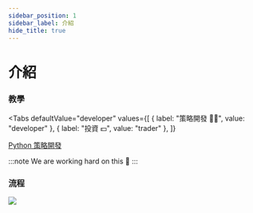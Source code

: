 ```yaml
---
sidebar_position: 1
sidebar_label: 介紹
hide_title: true
---
```


# 介紹


### 教學

<Tabs
  defaultValue="developer"
  values={[
    { label: "策略開發 👩‍💻", value: "developer" },
    { label: "投資 💵", value: "trader" },
  ]}
>
  <TabItem value="developer">

[Python 策略開發](/docs/get-started/python/hello-world)

  </TabItem>
  <TabItem value="trader">

:::note
We are working hard on this 👷
:::

  </TabItem>
</Tabs>

### 流程

![](https://crypto-arsenal.io/static/howtostart-zh-TW.svg)
